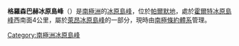 {{coord|74|52|S|74|1|W|source:GNIS|display=title}}

'''格羅森巴赫冰原島峰'''（{{lang-en|Grossenbacher Nunatak}}）是[[南極洲|南極洲]]的[[冰原島峰|冰原島峰]]，位於[[帕爾默地|帕爾默地]]，處於[[霍爾特冰原島峰_(帕爾默地)|霍爾特冰原島峰]]西南面4公里，屬於[[萊昂冰原島峰|萊昂冰原島峰]]的一部分，現時由[[南極條約體系|南極條約體系]]管理。

{{Antarctica-geo-stub}}
[[Category:南極洲冰原島峰|Category:南極洲冰原島峰]]
